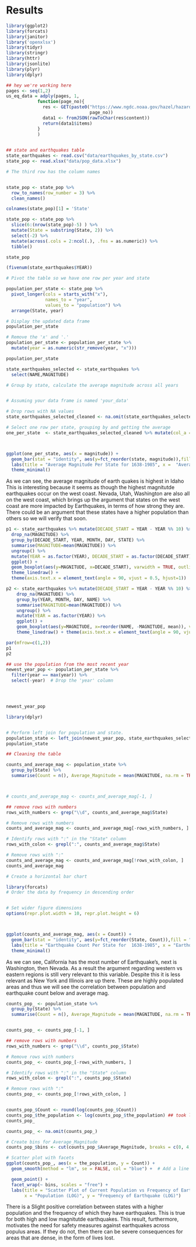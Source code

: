 # Results

```r
library(ggplot2)
library(forcats)
library(janitor)
library('openxlsx')
library(tidyr)
library(stringr)
library(httr)
library(jsonlite)
library(plyr)
library(dplyr)
```

```r

## hey we're working here 
pages <- seq(1,2)
us_eq_data = adply(pages, 1,
            function(page_no){
              res <- GET(paste0("https://www.ngdc.noaa.gov/hazel/hazard-service/api/v1/earthquakes?country=USA&page=",
                                page_no))
              data1 <- fromJSON(rawToChar(res$content))
              return(data1$items)
            }
            )
            
```

```r
## state and earthquakes table
state_earthquakes <- read.csv("data/earthquakes_by_state.csv")
state_pop <- read.xlsx("data/pop_data.xlsx")
```


```r
# The third row has the column names


state_pop <- state_pop %>%
  row_to_names(row_number = 3) %>%
  clean_names()

colnames(state_pop)[1] = 'State'

state_pop <- state_pop %>% 
  slice(6:(nrow(state_pop)-5) ) %>% 
  mutate(State = substring(State, 2)) %>% 
  select(-2) %>% 
  mutate(across(.cols = 2:ncol(.), .fns = as.numeric)) %>% 
  tibble() 


```


```r
state_pop
```





```r
(fivenum(state_earthquakes$YEAR))
```

```r
# Pivot the table so we have one row per year and state

population_per_state <- state_pop %>%
  pivot_longer(cols = starts_with("x"),
               names_to = "year",
               values_to = "population") %>%
  arrange(State, year)

# Display the updated data frame
population_per_state
```

```r

# Remove the 'x' and '.'
population_per_state <- population_per_state %>%
  mutate(year = as.numeric(str_remove(year, "x")))

population_per_state
```

```r
state_earthquakes_selected <- state_earthquakes %>%
  select(NAME,MAGNITUDE)
```




```r
# Group by state, calculate the average magnitude across all years


# Assuming your data frame is named 'your_data'

# Drop rows with NA values
state_earthquakes_selected_cleaned <- na.omit(state_earthquakes_selected)

# Select one row per state, grouping by and getting the average
one_per_state  <- state_earthquakes_selected_cleaned %>% mutate(col_a = 1) %>% select(state = NAME, magnitude=MAGNITUDE) %>% group_by(state) %>% summarise(magnitude=mean(magnitude))



ggplot(one_per_state, aes(x = magnitude)) +
  geom_bar(stat = "identity", aes(y=fct_reorder(state, magnitude)),fill = "skyblue") +
  labs(title = "Average Magnitude Per State for 1638-1985", x =  "Average Magnitude", y = "State") +
  theme_minimal()

```
As we can see, the average magnitude of earth quakes is highest in Idaho This is interesting because it seems as though the highest magnitutde earthquakes occur on the west coast. Nevada, Utah, Washington are  also all on the west coast, which brings up the argument that states on the west coast are more impacted by Earthquakes, in terms of how strong they are. There could be an argument that these states have a higher population than others so we will verify that soon.

```r
p1 <- state_earthquakes %>% mutate(DECADE_START = YEAR - YEAR %% 10) %>% 
  drop_na(MAGNITUDE) %>% 
  group_by(DECADE_START, YEAR, MONTH, DAY, STATE) %>% 
  summarise(MAGNITUDE=mean(MAGNITUDE)) %>% 
  ungroup() %>% 
  mutate(YEAR = as.factor(YEAR), DECADE_START = as.factor(DECADE_START)) %>% 
  ggplot() + 
  geom_boxplot(aes(y=MAGNITUDE, x=DECADE_START), varwidth = TRUE, outlier.size = 0.1, fill="red", alpha=0.5) + 
  theme_linedraw() + 
  theme(axis.text.x = element_text(angle = 90, vjust = 0.5, hjust=1))

p2 <- state_earthquakes %>% mutate(DECADE_START = YEAR - YEAR %% 10) %>%
    drop_na(MAGNITUDE) %>% 
    group_by(YEAR, MONTH, DAY, NAME) %>% 
    summarise(MAGNITUDE=mean(MAGNITUDE)) %>% 
    ungroup() %>% 
    mutate(YEAR = as.factor(YEAR)) %>% 
    ggplot() + 
    geom_boxplot(aes(y=MAGNITUDE, x=reorder(NAME, -MAGNITUDE, mean)), varwidth = TRUE, outlier.size = 0.1, fill="red", alpha=0.5) + 
    theme_linedraw() + theme(axis.text.x = element_text(angle = 90, vjust = 0.5, hjust=1))

par(mfrow=c(1,2))
p1
p2
```



```r
## use the population from the most recent year
newest_year_pop <- population_per_state %>% 
  filter(year == max(year)) %>%
  select(-year)  # Drop the 'year' column




newest_year_pop


```

```r
library(dplyr)


# Perform left join for population and state. 
population_state <- left_join(newest_year_pop, state_earthquakes_selected_cleaned, by = c("State" = "NAME"))
population_state
```




```r
## Cleaning the table

counts_and_average_mag <- population_state %>%
  group_by(State) %>%
  summarise(Count = n(), Average_Magnitude = mean(MAGNITUDE, na.rm = TRUE))



# counts_and_average_mag <- counts_and_average_mag[-1, ]

## remove rows with numbers
rows_with_numbers <- grep("\\d", counts_and_average_mag$State)

# Remove rows with numbers
counts_and_average_mag <- counts_and_average_mag[-rows_with_numbers, ]

# Identify rows with ":" in the "State" column
rows_with_colon <- grepl(":", counts_and_average_mag$State)

# Remove rows with ":"
counts_and_average_mag <- counts_and_average_mag[!rows_with_colon, ]
counts_and_average_mag


```





```r

# Create a horizontal bar chart

library(forcats)
# Order the data by frequency in descending order


# Set wider figure dimensions
options(repr.plot.width = 10, repr.plot.height = 6)



ggplot(counts_and_average_mag, aes(x = Count)) +
  geom_bar(stat = "identity", aes(y=fct_reorder(State, Count)),fill = "skyblue") +
  labs(title = "Earthquake Count Per State for  1638-1985", x = "Earthquake Count", y = "State") +
  theme_minimal()
```
As we can see, California has the most number of Earthquake's, next is Washington, then Nevada. As a result the argument regarding western vs eastern regions is still very relevant to this variable. Despite this it is less relevant as New York and Illinois are up there. These are highly populated areas and thus we will see the correlation between population and earthquake count below and average mag.






```r



counts_pop_ <- population_state %>%
  group_by(State) %>%
  summarise(Count = n(), Average_Magnitude = mean(MAGNITUDE, na.rm = TRUE),the_population = mean(population, na.rm = TRUE))


counts_pop_ <- counts_pop_[-1, ]

## remove rows with numbers
rows_with_numbers <- grep("\\d", counts_pop_$State)

# Remove rows with numbers
counts_pop_ <- counts_pop_[-rows_with_numbers, ]

# Identify rows with ":" in the "State" column
rows_with_colon <- grepl(":", counts_pop_$State)

# Remove rows with ":"
counts_pop_ <- counts_pop_[!rows_with_colon, ]


counts_pop_$Count <- round(log(counts_pop_$Count))
counts_pop_$the_population <- log(counts_pop_$the_population) ## took log so we can see it 
counts_pop_
```




```r




counts_pop_ <- na.omit(counts_pop_)

# Create bins for Average_Magnitude
counts_pop_$bins <- cut(counts_pop_$Average_Magnitude, breaks = c(0, 4, 11), labels = c("0-4", "5-11"))

# Scatter plot with facets
ggplot(counts_pop_, aes(x = the_population, y = Count)) +
  geom_smooth(method = "lm", se = FALSE, col = "blue") +  # Add a line of best fit

  geom_point() +
  facet_wrap(~ bins, scales = "free") +
  labs(title = "Scatter Plot of Current Population vs Frequency of Earthquakes with Binned Average Magnitude for 1638-1985", 
       x = "Population (LOG)", y = "Frequency of Earthquake (LOG)")

```

There is a Slight positive correlation between states with a higher population and the frequency of which they have earthquakes. This is true for both high and low magnitutde earthquakes. This result, furthermore, motivates the need for safety measures against earthquakes across populus areas. If they do not, then there can be severe consequences for areas that are dense, in the form of lives lost.  
